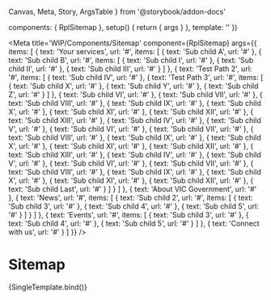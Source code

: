   Canvas,
  Meta,
  Story,
  ArgsTable
} from '@storybook/addon-docs'

  components: { RplSitemap },
  setup() {
    return { args }
  },
  template: '<RplSitemap v-bind="args" />'
})

<Meta
  title='WIP/Components/Sitemap'
  component={RplSitemap}
  args={{
    items: [
      {
        text: 'Your services',
        url: '#',
        items: [
          { text: 'Sub child A', url: '#' },
          {
            text: 'Sub child B',
            url: '#',
            items: [
              { text: 'Sub child I', url: '#' },
              { text: 'Sub child II', url: '#' },
              { text: 'Sub child III', url: '#' }
            ]
          },
          {
            text: 'Test Path 2',
            url: '#',
            items: [
              { text: 'Sub child IV', url: '#' },
              {
                text: 'Test Path 3',
                url: '#',
                items: [
                  { text: 'Sub child X', url: '#' },
                  { text: 'Sub child Y', url: '#' },
                  { text: 'Sub child Z', url: '#' }
                ]
              },
              { text: 'Sub child VI', url: '#' },
              { text: 'Sub child VII', url: '#' },
              { text: 'Sub child VIII', url: '#' },
              { text: 'Sub child IX', url: '#' },
              { text: 'Sub child X', url: '#' },
              { text: 'Sub child XI', url: '#' },
              { text: 'Sub child XII', url: '#' },
              { text: 'Sub child XIII', url: '#' },
              { text: 'Sub child IV', url: '#' },
              { text: 'Sub child V', url: '#' },
              { text: 'Sub child VI', url: '#' },
              { text: 'Sub child VII', url: '#' },
              { text: 'Sub child VIII', url: '#' },
              { text: 'Sub child IX', url: '#' },
              { text: 'Sub child X', url: '#' },
              { text: 'Sub child XI', url: '#' },
              { text: 'Sub child XII', url: '#' },
              { text: 'Sub child XIII', url: '#' },
              { text: 'Sub child IV', url: '#' },
              { text: 'Sub child V', url: '#' },
              { text: 'Sub child VI', url: '#' },
              { text: 'Sub child VII', url: '#' },
              { text: 'Sub child VIII', url: '#' },
              { text: 'Sub child IX', url: '#' },
              { text: 'Sub child X', url: '#' },
              { text: 'Sub child XI', url: '#' },
              { text: 'Sub child XII', url: '#' },
              { text: 'Sub child Last', url: '#' }
            ]
          }
        ]
      },
      { text: 'About VIC Government', url: '#' },
      {
        text: 'News',
        url: '#',
        items: [
          {
            text: 'Sub child 2',
            url: '#',
            items: [
              { text: 'Sub child 3', url: '#' },
              { text: 'Sub child 4', url: '#' },
              { text: 'Sub child 5', url: '#' }
            ]
          }
        ]
      },
      {
        text: 'Events',
        url: '#',
        items: [
          { text: 'Sub child 3', url: '#' },
          { text: 'Sub child 4', url: '#' },
          { text: 'Sub child 5', url: '#' }
        ]
      },
      { text: 'Connect with us', url: '#' }
    ]
  }}
/>

# Sitemap

<ArgsTable of={RplSitemap} />

<Canvas>
  <Story
    name='Sitemap'
    play={a11yStoryCheck}
  >
    {SingleTemplate.bind()}
  </Story>
</Canvas>

